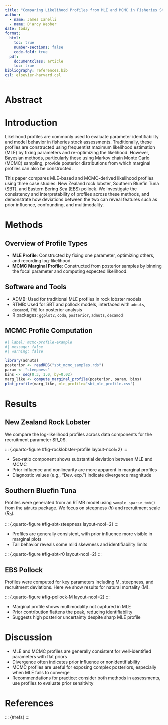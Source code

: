 ```yaml
---
title: "Comparing Likelihood Profiles from MLE and MCMC in Fisheries Stock Assessment Models"
author:
  - name: James Ianelli
  - name: D'arcy Webber
date: today
format:
  html:
    toc: true
    number-sections: false
    code-fold: true
  pdf:
    documentclass: article
    toc: true
bibliography: references.bib
csl: elsevier-harvard.csl
---
```


# Abstract



# Introduction

Likelihood profiles are commonly used to evaluate parameter identifiability and model behavior in fisheries stock assessments. Traditionally, these profiles are constructed using frequentist maximum likelihood estimation (MLE) by fixing parameters and re-optimizing the likelihood. However, Bayesian methods, particularly those using Markov chain Monte Carlo (MCMC) sampling, provide posterior distributions from which marginal profiles can also be constructed.

This paper compares MLE-based and MCMC-derived likelihood profiles using three case studies: New Zealand rock lobster, Southern Bluefin Tuna (SBT), and Eastern Bering Sea (EBS) pollock. We investigate the consistency and interpretability of profiles across these methods, and demonstrate how deviations between the two can reveal features such as prior influence, confounding, and multimodality.

# Methods

## Overview of Profile Types

- **MLE Profile**: Constructed by fixing one parameter, optimizing others, and recording log-likelihood.
- **MCMC Marginal Profile**: Constructed from posterior samples by binning the focal parameter and computing expected likelihood.

## Software and Tools

- ADMB: Used for traditional MLE profiles in rock lobster models
- RTMB: Used for SBT and pollock models, interfaced with `adnuts`, `decamod`, `TMB` for posterior analysis
- R packages: `ggplot2`, `coda`, `posterior`, `adnuts`, `decamod`

## MCMC Profile Computation

```r
#| label: mcmc-profile-example
#| message: false
#| warning: false

library(adnuts)
posterior <- readRDS("sbt_mcmc_samples.rds")
param <- "steepness"
bins <- seq(0.3, 1.0, by=0.02)
marg_like <- compute_marginal_profile(posterior, param, bins)
plot_profile(marg_like, mle_profile="sbt_mle_profile.csv")
```

# Results

## New Zealand Rock Lobster

We compare the log-likelihood profiles across data components for the recruitment parameter \$R\_0\$.

::: {.quarto-figure #fig-rocklobster-profile layout-ncol=2}  :::

- Sex-ratio component shows substantial deviation between MLE and MCMC
- Prior influence and nonlinearity are more apparent in marginal profiles
- Diagnostic values (e.g., "Dev. exp.") indicate divergence magnitude

## Southern Bluefin Tuna

Profiles were generated from an RTMB model using `sample_sparse_tmb()` from the `adnuts` package. We focus on steepness ($h$) and recruitment scale ($R_0$).

::: {.quarto-figure #fig-sbt-steepness layout-ncol=2}  :::

- Profiles are generally consistent, with prior influence more visible in marginal plots
- Tail behavior reveals some mild skewness and identifiability limits

::: {.quarto-figure #fig-sbt-r0 layout-ncol=2}  :::

## EBS Pollock

Profiles were computed for key parameters including M, steepness, and recruitment deviations. Here we show results for natural mortality (M).

::: {.quarto-figure #fig-pollock-M layout-ncol=2}  :::

- Marginal profile shows multimodality not captured in MLE
- Prior contribution flattens the peak, reducing identifiability
- Suggests high posterior uncertainty despite sharp MLE profile

# Discussion

- MLE and MCMC profiles are generally consistent for well-identified parameters with flat priors
- Divergence often indicates prior influence or nonidentifiability
- MCMC profiles are useful for exposing complex posteriors, especially when MLE fails to converge
- Recommendations for practice: consider both methods in assessments, use profiles to evaluate prior sensitivity

# References

::: {#refs} :::

